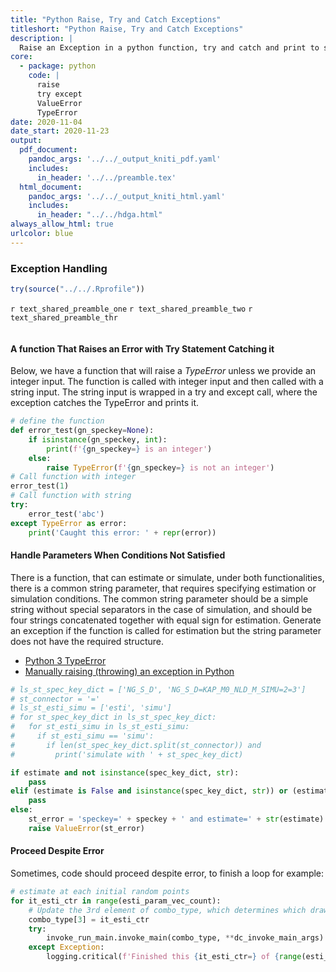 ```yaml
---
title: "Python Raise, Try and Catch Exceptions"
titleshort: "Python Raise, Try and Catch Exceptions"
description: |
  Raise an Exception in a python function, try and catch and print to string.
core:
  - package: python
    code: |
      raise
      try except
      ValueError
      TypeError      
date: 2020-11-04
date_start: 2020-11-23
output:
  pdf_document:
    pandoc_args: '../../_output_kniti_pdf.yaml'
    includes:
      in_header: '../../preamble.tex'
  html_document:
    pandoc_args: '../../_output_kniti_html.yaml'
    includes:
      in_header: "../../hdga.html"
always_allow_html: true
urlcolor: blue
---
```


### Exception Handling

```r
try(source("../../.Rprofile"))
```

`r text_shared_preamble_one`
`r text_shared_preamble_two`
`r text_shared_preamble_thr`

```python
```

#### A function That Raises an Error with Try Statement Catching it

Below, we have a function that will raise a *TypeError* unless we provide an integer input. The function is called with integer input and then called with a string input. The string input is wrapped in a try and except call, where the exception catches the TypeError and prints it. 

```python
# define the function
def error_test(gn_speckey=None):
    if isinstance(gn_speckey, int):
        print(f'{gn_speckey=} is an integer')
    else:
        raise TypeError(f'{gn_speckey=} is not an integer')
# Call function with integer
error_test(1)
# Call function with string
try:
    error_test('abc')
except TypeError as error:
    print('Caught this error: ' + repr(error))
```

#### Handle Parameters When Conditions Not Satisfied

There is a function, that can estimate or simulate, under both functionalities, there is a common string parameter, that requires specifying estimation or simulation conditions. The common string parameter should be a simple string without special separators in the case of simulation, and should be four strings concatenated together with equal sign for estimation. Generate an exception if the function is called for estimation but the string parameter does not have the required structure.

- [Python 3 TypeError](https://docs.python.org/3/library/exceptions.html#TypeError)
- [Manually raising (throwing) an exception in Python](https://stackoverflow.com/a/30317038/8280804)

```python
# ls_st_spec_key_dict = ['NG_S_D', 'NG_S_D=KAP_M0_NLD_M_SIMU=2=3']
# st_connector = '='
# ls_st_esti_simu = ['esti', 'simu']
# for st_spec_key_dict in ls_st_spec_key_dict:
#   for st_esti_simu in ls_st_esti_simu:
#     if st_esti_simu == 'simu':
#       if len(st_spec_key_dict.split(st_connector)) and
#         print('simulate with ' + st_spec_key_dict)

if estimate and not isinstance(spec_key_dict, str):
    pass
elif (estimate is False and isinstance(spec_key_dict, str)) or (estimate is False and isinstance(spec_key_dict, dict)):
    pass
else:
    st_error = 'speckey=' + speckey + ' and estimate=' + str(estimate)
    raise ValueError(st_error)
```

#### Proceed Despite Error

Sometimes, code should proceed despite error, to finish a loop for example:

```python
# estimate at each initial random points
for it_esti_ctr in range(esti_param_vec_count):
    # Update the 3rd element of combo_type, which determines which draw index to use
    combo_type[3] = it_esti_ctr
    try:
        invoke_run_main.invoke_main(combo_type, **dc_invoke_main_args)
    except Exception:
        logging.critical(f'Finished this {it_esti_ctr=} of {range(esti_param_vec_count)=}')
```
